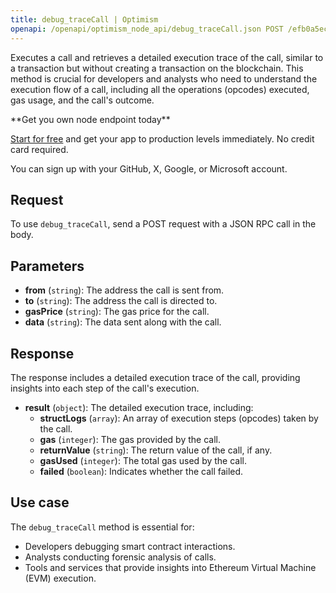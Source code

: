 ---
title: debug_traceCall | Optimism
openapi: /openapi/optimism_node_api/debug_traceCall.json POST /efb0a5eccd2caa5135eb54eba6f7f300
---

Executes a call and retrieves a detailed execution trace of the call, similar to a transaction but without creating a transaction on the blockchain. This method is crucial for developers and analysts who need to understand the execution flow of a call, including all the operations (opcodes) executed, gas usage, and the call's outcome.

<Check>
**Get you own node endpoint today**

[Start for free](https://console.chainstack.com/) and get your app to production levels immediately. No credit card required.

You can sign up with your GitHub, X, Google, or Microsoft account.
</Check>


## Request

To use `debug_traceCall`, send a POST request with a JSON RPC call in the body.

## Parameters

* **from** (`string`): The address the call is sent from.
* **to** (`string`): The address the call is directed to.
* **gasPrice** (`string`): The gas price for the call.
* **data** (`string`): The data sent along with the call.

## Response

The response includes a detailed execution trace of the call, providing insights into each step of the call's execution.

* **result** (`object`): The detailed execution trace, including:
  + **structLogs** (`array`): An array of execution steps (opcodes) taken by the call.
  + **gas** (`integer`): The gas provided by the call.
  + **returnValue** (`string`): The return value of the call, if any.
  + **gasUsed** (`integer`): The total gas used by the call.
  + **failed** (`boolean`): Indicates whether the call failed.

## Use case

The `debug_traceCall` method is essential for:

* Developers debugging smart contract interactions.
* Analysts conducting forensic analysis of calls.
* Tools and services that provide insights into Ethereum Virtual Machine (EVM) execution.
